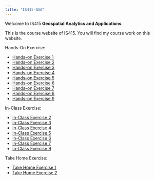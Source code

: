 ```yaml
---
title: "IS415-GAA"
---
```


Welcome to IS415 **Geospatial Analytics and Applications**

This is the course website of IS415. You will find my course work on this website.

Hands-On Exercise:

-   [Hands-on Exercise 1](https://is415-gaa-emilyaurelia.netlify.app/hands-on_ex/hands-on_ex01/hands-on_ex01)
-   [Hands-on Exercise 2](https://is415-gaa-emilyaurelia.netlify.app/hands-on_ex/hands-on_ex02/hands-on_ex02)
-   [Hands-on Exercise 3](https://is415-gaa-emilyaurelia.netlify.app/hands-on_ex/hands-on_ex03/hands-on_ex03)
-   [Hands-on Exercise 4](https://is415-gaa-emilyaurelia.netlify.app/hands-on_ex/hands-on_ex04/hands-on_ex04)
-   [Hands-on Exercise 5](https://is415-gaa-emilyaurelia.netlify.app/hands-on_ex/hands-on_ex05/hands-on_ex05)
-   [Hands-on Exercise 6](https://is415-gaa-emilyaurelia.netlify.app/hands-on_ex/hands-on_ex06/hands-on_ex06)
-   [Hands-on Exercise 7](https://is415-gaa-emilyaurelia.netlify.app/hands-on_ex/hands-on_ex07/hands-on_ex07)
-   [Hands-on Exercise 8](https://is415-gaa-emilyaurelia.netlify.app/hands-on_ex/hands-on_ex08/hands-on_ex08)
-   [Hands-on Exercise 9](https://is415-gaa-emilyaurelia.netlify.app/hands-on_ex/hands-on_ex09/hands-on_ex09)

In-Class Exercise:

-   [In-Class Exercise 2](https://is415-gaa-emilyaurelia.netlify.app/in-class_ex/in-class_ex02/in-class_ex02)
-   [In-Class Exercise 3](https://is415-gaa-emilyaurelia.netlify.app/in-class_ex/in-class_ex03/in-class_ex03)
-   [In-Class Exercise 4](https://is415-gaa-emilyaurelia.netlify.app/in-class_ex/in-class_ex04/in-class_ex04)
-   [In-Class Exercise 5](https://is415-gaa-emilyaurelia.netlify.app/in-class_ex/in-class_ex05/in-class_ex05)
-   [In-Class Exercise 6](https://is415-gaa-emilyaurelia.netlify.app/in-class_ex/in-class_ex06/in-class_ex06)
-   [In-Class Exercise 7](https://is415-gaa-emilyaurelia.netlify.app/in-class_ex/in-class_ex07/in-class_ex07)
-   [In-Class Exercise 9](https://is415-gaa-emilyaurelia.netlify.app/in-class_ex/in-class_ex09/in-class_ex09)

Take Home Exercise:

-   [Take Home Exercise 1](https://is415-gaa-emilyaurelia.netlify.app/take-home_ex/take-home_ex01/take-home_ex01)
-   [Take Home Exercise 2](https://is415-gaa-emilyaurelia.netlify.app/take-home_ex/take-home_ex02/take-home_ex02)
